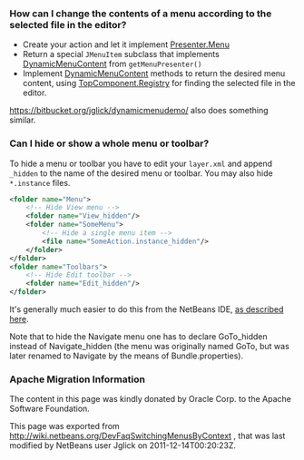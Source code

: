 <!--

    Licensed to the Apache Software Foundation (ASF) under one
    or more contributor license agreements.  See the NOTICE file
    distributed with this work for additional information
    regarding copyright ownership.  The ASF licenses this file
    to you under the Apache License, Version 2.0 (the
    "License"); you may not use this file except in compliance
    with the License.  You may obtain a copy of the License at

      http://www.apache.org/licenses/LICENSE-2.0

    Unless required by applicable law or agreed to in writing,
    software distributed under the License is distributed on an
    "AS IS" BASIS, WITHOUT WARRANTIES OR CONDITIONS OF ANY
    KIND, either express or implied.  See the License for the
    specific language governing permissions and limitations
    under the License.

-->

===How can I change the contents of a menu according to the selected file in the editor?===

* Create your action and let it implement [http://bits.netbeans.org/dev/javadoc/org-openide-util/org/openide/util/actions/Presenter.Menu.html Presenter.Menu]
* Return a special <tt>JMenuItem</tt> subclass that implements [http://bits.netbeans.org/dev/javadoc/org-openide-awt/org/openide/awt/DynamicMenuContent.html DynamicMenuContent] from <tt>getMenuPresenter()</tt>
* Implement [http://bits.netbeans.org/dev/javadoc/org-openide-awt/org/openide/awt/DynamicMenuContent.html DynamicMenuContent] methods to return the desired menu content, using [http://bits.netbeans.org/dev/javadoc/org-openide-windows/org/openide/windows/TopComponent.Registry.html TopComponent.Registry] for finding the selected file in the editor.

https://bitbucket.org/jglick/dynamicmenudemo/ also does something similar.

===Can I hide or show a whole menu or toolbar?===

To hide a menu or toolbar you have to edit your <tt>layer.xml</tt> and append <tt>_hidden</tt> to the name of the desired menu or toolbar. You may also hide <tt>*.instance</tt> files.

<syntaxhighlight lang="xml" enclose="div" highlight="6">
<folder name="Menu">
    <!-- Hide View menu -->
    <folder name="View_hidden"/>
    <folder name="SomeMenu">
        <!-- Hide a single menu item -->
        <file name="SomeAction.instance_hidden"/>
    </folder>
</folder>
<folder name="Toolbars">
    <!-- Hide Edit toolbar -->
    <folder name="Edit_hidden"/>
</folder>
</syntaxhighlight >

It's generally much easier to do this from the NetBeans IDE, [http://forums.netbeans.org/post-77476.html as described here].

Note that to hide the Navigate menu one has to declare GoTo_hidden instead of Navigate_hidden (the menu was originally named GoTo, but was later renamed to Navigate by the means of Bundle.properties).

===Apache Migration Information===

The content in this page was kindly donated by Oracle Corp. to the
Apache Software Foundation.

This page was exported from http://wiki.netbeans.org/DevFaqSwitchingMenusByContext , 
that was last modified by NetBeans user Jglick 
on 2011-12-14T00:20:23Z.

